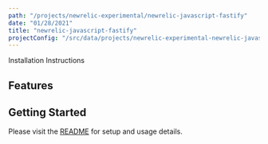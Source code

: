 ```yaml
---
path: "/projects/newrelic-experimental/newrelic-javascript-fastify"
date: "01/28/2021"
title: "newrelic-javascript-fastify"
projectConfig: "/src/data/projects/newrelic-experimental-newrelic-javascript-fastify.json"
---
```


<!-- Imports must occur at the top of the file -->



<Link to="https://github.com/newrelic-experimental/newrelic-javascript-fastify">Installation Instructions</Link>

## Features



## Getting Started

Please visit the [README](https://github.com/newrelic-experimental/newrelic-javascript-fastify#readme) for setup and usage details.
